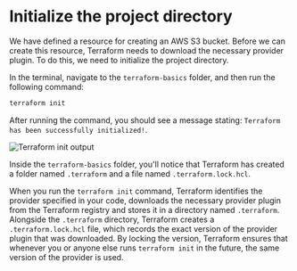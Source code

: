 
<CourseContentLayout>

# Initialize the project directory

We have defined a resource for creating an AWS S3 bucket. Before we can create this resource, Terraform needs to download the necessary provider plugin. To do this, we need to initialize the project directory.

In the terminal, navigate to the `terraform-basics` folder, and then run the following command:

```sh
terraform init
```

After running the command, you should see a message stating: `Terraform has been successfully initialized!`.

![Terraform init output](/images/courses/terraform-for-beginners/terraform_init.jpg)

Inside the `terraform-basics` folder, you'll notice that Terraform has created a folder named `.terraform` and a file named `.terraform.lock.hcl`.

When you run the `terraform init` command, Terraform identifies the provider specified in your code, downloads the necessary provider plugin from the Terraform registry and stores it in a directory named `.terraform`. Alongside the `.terraform` directory, Terraform creates a `.terraform.lock.hcl` file, which records the exact version of the provider plugin that was downloaded. By locking the version, Terraform ensures that whenever you or anyone else runs `terraform init` in the future, the same version of the provider is used.

</CourseContentLayout>
